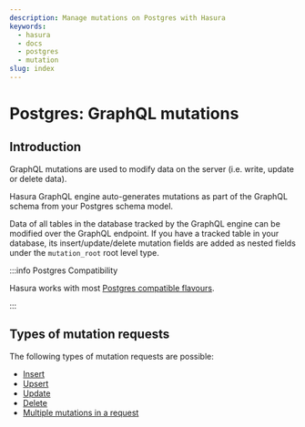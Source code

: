 ```yaml
---
description: Manage mutations on Postgres with Hasura
keywords:
  - hasura
  - docs
  - postgres
  - mutation
slug: index
---
```


# Postgres: GraphQL mutations

## Introduction

GraphQL mutations are used to modify data on the server (i.e. write, update or delete data).

Hasura GraphQL engine auto-generates mutations as part of the GraphQL schema from your Postgres schema model.

Data of all tables in the database tracked by the GraphQL engine can be modified over the GraphQL endpoint. If you have
a tracked table in your database, its insert/update/delete mutation fields are added as nested fields under the
`mutation_root` root level type.

:::info Postgres Compatibility

Hasura works with most [Postgres compatible flavours](/databases/postgres/index.mdx#postgres-compatible-flavors).

:::

## Types of mutation requests

The following types of mutation requests are possible:

- [Insert](/mutations/postgres/insert.mdx)
- [Upsert](/mutations/postgres/upsert.mdx)
- [Update](/mutations/postgres/update.mdx)
- [Delete](/mutations/postgres/delete.mdx)
- [Multiple mutations in a request](/mutations/postgres/multiple-mutations.mdx)
